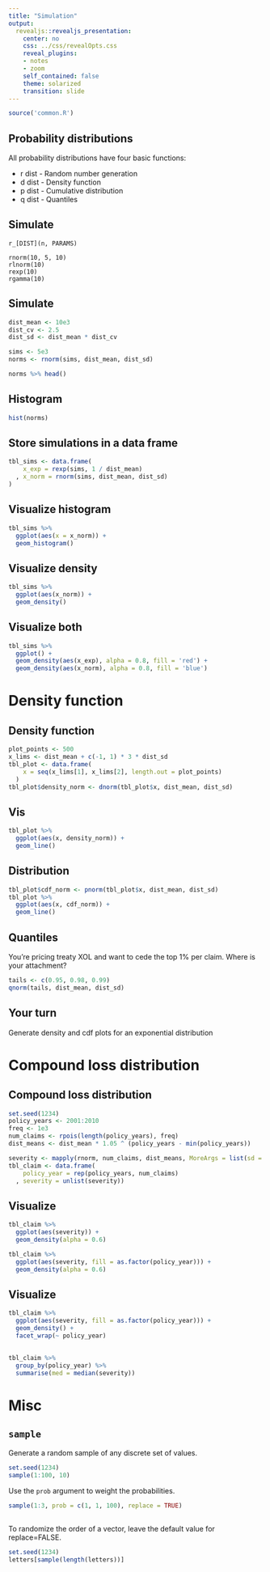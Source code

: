 ```yaml
---
title: "Simulation"
output:
  revealjs::revealjs_presentation:
    center: no
    css: ../css/revealOpts.css
    reveal_plugins:
    - notes
    - zoom
    self_contained: false
    theme: solarized
    transition: slide
---
```


```r
source('common.R')
```

## Probability distributions

All probability distributions have four basic functions:

* r dist - Random number generation
* d dist - Density function
* p dist - Cumulative distribution
* q dist - Quantiles

## Simulate

```
r_[DIST](n, PARAMS)

rnorm(10, 5, 10)
rlnorm(10)
rexp(10)
rgamma(10)
```

## Simulate

```r
dist_mean <- 10e3
dist_cv <- 2.5
dist_sd <- dist_mean * dist_cv

sims <- 5e3
norms <- rnorm(sims, dist_mean, dist_sd)

norms %>% head()
```

## Histogram

```r
hist(norms)
```

## Store simulations in a data frame

```r
tbl_sims <- data.frame(
    x_exp = rexp(sims, 1 / dist_mean)
  , x_norm = rnorm(sims, dist_mean, dist_sd)
)
```

## Visualize histogram

```r
tbl_sims %>% 
  ggplot(aes(x = x_norm)) +
  geom_histogram()
```

## Visualize density

```r
tbl_sims %>% 
  ggplot(aes(x_norm)) + 
  geom_density()
```

## Visualize both

```r
tbl_sims %>% 
  ggplot() + 
  geom_density(aes(x_exp), alpha = 0.8, fill = 'red') + 
  geom_density(aes(x_norm), alpha = 0.8, fill = 'blue')
```

# Density function

## Density function

```r
plot_points <- 500
x_lims <- dist_mean + c(-1, 1) * 3 * dist_sd
tbl_plot <- data.frame(
    x = seq(x_lims[1], x_lims[2], length.out = plot_points)
  )
tbl_plot$density_norm <- dnorm(tbl_plot$x, dist_mean, dist_sd)
```

## Vis

```r
tbl_plot %>% 
  ggplot(aes(x, density_norm)) + 
  geom_line()
```

## Distribution

```r
tbl_plot$cdf_norm <- pnorm(tbl_plot$x, dist_mean, dist_sd)
tbl_plot %>% 
  ggplot(aes(x, cdf_norm)) + 
  geom_line()
```

## Quantiles

You're pricing treaty XOL and want to cede the top 1% per claim. Where is your attachment?

```r
tails <- c(0.95, 0.98, 0.99)
qnorm(tails, dist_mean, dist_sd)
```

## Your turn

Generate density and cdf plots for an exponential distribution


# Compound loss distribution

## Compound loss distribution

```r
set.seed(1234)
policy_years <- 2001:2010
freq <- 1e3
num_claims <- rpois(length(policy_years), freq)
dist_means <- dist_mean * 1.05 ^ (policy_years - min(policy_years))

severity <- mapply(rnorm, num_claims, dist_means, MoreArgs = list(sd = dist_sd))
tbl_claim <- data.frame(
    policy_year = rep(policy_years, num_claims)
  , severity = unlist(severity))
```

## Visualize

```r
tbl_claim %>% 
  ggplot(aes(severity)) + 
  geom_density(alpha = 0.6)
```

```r
tbl_claim %>% 
  ggplot(aes(severity, fill = as.factor(policy_year))) + 
  geom_density(alpha = 0.6)
```

## Visualize

```r
tbl_claim %>% 
  ggplot(aes(severity, fill = as.factor(policy_year))) + 
  geom_density() + 
  facet_wrap(~ policy_year)
```

## 

```r
tbl_claim %>% 
  group_by(policy_year) %>% 
  summarise(med = median(severity))
```


# Misc

## `sample`

Generate a random sample of any discrete set of values. 

```r
set.seed(1234)
sample(1:100, 10)
```

Use the `prob` argument to weight the probabilities.

```r
sample(1:3, prob = c(1, 1, 100), replace = TRUE)
```

## 

To randomize the order of a vector, leave the default value for replace=FALSE.

```r
set.seed(1234)
letters[sample(length(letters))]
```

<!-- ## Questions -->

<!-- * Draw a lognormal distribution with a mean of $10,000 and a CV of 30%. -->
<!-- * For that distribution, what is the probability of seeing a claim greater than $100,000? -->
<!-- * Generate 100 and 1,000 observations from that distribution. -->
<!-- * Draw a histogram for each sample. -->
<!-- * What are the mean, standard deviation and CV of each sample? -->

<!-- ## Answers -->

<!-- ```{r } -->
<!-- severity <- 10000 -->
<!-- CV <- .3 -->
<!-- sigma <- sqrt(log(1 + CV^2)) -->
<!-- mu <- log(severity) - sigma^2/2 -->
<!-- plot(function(x) dlnorm(x), mu, sigma, ylab="LN f(x)") -->
<!-- ``` -->

<!-- ## -->

<!-- ```{r } -->
<!-- set.seed(1234) -->
<!-- claims = rlnorm(100, meanlog=log(30000), sdlog=1) -->
<!-- hist(claims, breaks=seq(1, 500000, length.out=40)) -->
<!-- ``` -->